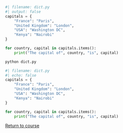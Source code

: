 ```python
#| filename: dict.py
#| output: false
capitals = {
    "France": "Paris",
    "United Kingdom": "London",
    "USA": "Washington DC",
    "Kenya": "Nairobi"
}

for country, capital in capitals.items():
    print("The capital of", country, "is", capital)

```

```.bash
python dict.py
```

```python
#| filename: dict.py
#| echo: false
capitals = {
    "France": "Paris",
    "United Kingdom": "London",
    "USA": "Washington DC",
    "Kenya": "Nairobi"
}

for country, capital in capitals.items():
    print("The capital of", country, "is", capital)

```

[Return to course](../pages/06-dictionaries.qmd#exercise-3)
